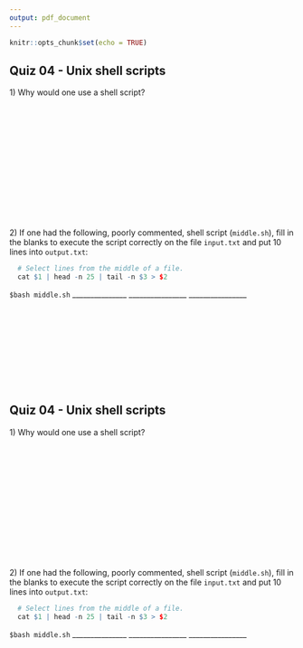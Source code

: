 ```yaml
---
output: pdf_document
---
```


\pagenumbering{gobble}

```r
knitr::opts_chunk$set(echo = TRUE)
```

## Quiz 04 - Unix shell scripts

1\) Why would one use a shell script?

&nbsp;

&nbsp;

&nbsp;

&nbsp;

&nbsp;

&nbsp;

&nbsp;

2\) If one had the following, poorly commented, shell script (`middle.sh`), fill in the blanks to execute the script correctly on the file `input.txt` and put 10 lines into `output.txt`:

```r
  # Select lines from the middle of a file.
  cat $1 | head -n 25 | tail -n $3 > $2 
```

`$bash middle.sh` _______________   ________________   ________________

&nbsp;

&nbsp;

&nbsp;

&nbsp;

&nbsp;

## Quiz 04 - Unix shell scripts

1\) Why would one use a shell script?

&nbsp;

&nbsp;

&nbsp;

&nbsp;

&nbsp;

&nbsp;

&nbsp;

2\) If one had the following, poorly commented, shell script (`middle.sh`), fill in the blanks to execute the script correctly on the file `input.txt` and put 10 lines into `output.txt`:

```r
  # Select lines from the middle of a file.
  cat $1 | head -n 25 | tail -n $3 > $2 
```

`$bash middle.sh` _______________   ________________   ________________

&nbsp;

&nbsp;

